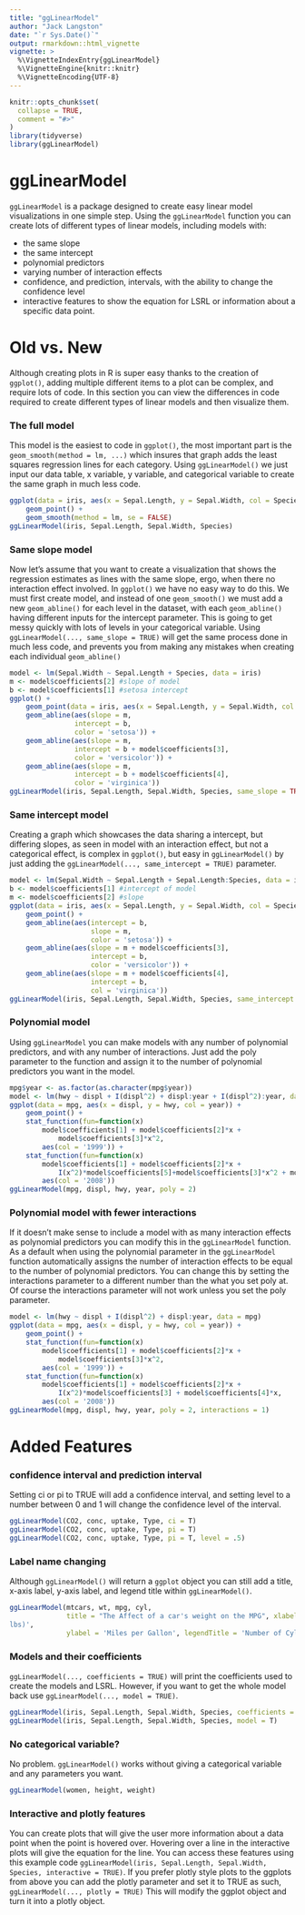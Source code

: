 ```yaml
---
title: "ggLinearModel"
author: "Jack Langston"
date: "`r Sys.Date()`"
output: rmarkdown::html_vignette
vignette: >
  %\VignetteIndexEntry{ggLinearModel}
  %\VignetteEngine{knitr::knitr}
  %\VignetteEncoding{UTF-8}
---
```


```r
knitr::opts_chunk$set(
  collapse = TRUE,
  comment = "#>"
)
library(tidyverse)
library(ggLinearModel)
```

# ggLinearModel

`ggLinearModel` is a package designed to create easy linear model visualizations in one simple step. Using the `ggLinearModel` function you can create lots of different types of linear models, including models with:

- the same slope
- the same intercept
- polynomial predictors
- varying number of interaction effects
- confidence, and prediction, intervals, with the ability to change the confidence level
- interactive features to show the equation for LSRL or information about a specific data point.

# Old vs. New
Although creating plots in R is super easy thanks to the creation of `ggplot()`, adding multiple different items to a plot can be complex, and require lots of code. In this section you can view the differences in code required to create different types of linear models and then visualize them.

### The full model
This model is the easiest to code in `ggplot()`, the most important part is the `geom_smooth(method = lm, ...)` which insures that graph adds the least squares regression lines for each category.
Using `ggLinearModel()` we just input our data table, x variable, y variable, and categorical variable to create the same graph in much less code.
```r
ggplot(data = iris, aes(x = Sepal.Length, y = Sepal.Width, col = Species)) + 
    geom_point() +
    geom_smooth(method = lm, se = FALSE)
ggLinearModel(iris, Sepal.Length, Sepal.Width, Species)
```

### Same slope model
Now let's assume that you want to create a visualization that shows the regression estimates as lines with the same slope, ergo, when there no interaction effect involved. In `ggplot()` we have no easy way to do this. We must first create model, and instead of one `geom_smooth()` we must add a new `geom_abline()` for each level in the dataset, with each `geom_abline()` having different inputs for the intercept parameter. This is going to get messy quickly with lots of levels in your categorical variable. Using `ggLinearModel(..., same_slope = TRUE)` will get the same process done in much less code, and prevents you from making any mistakes when creating each individual `geom_abline()`
```r
model <- lm(Sepal.Width ~ Sepal.Length + Species, data = iris)
m <- model$coefficients[2] #slope of model
b <- model$coefficients[1] #setosa intercept
ggplot() + 
    geom_point(data = iris, aes(x = Sepal.Length, y = Sepal.Width, col = Species)) +
    geom_abline(aes(slope = m,
                intercept = b, 
                color = 'setosa')) +
    geom_abline(aes(slope = m, 
                intercept = b + model$coefficients[3], 
                color = 'versicolor')) +
    geom_abline(aes(slope = m, 
                intercept = b + model$coefficients[4], 
                color = 'virginica'))
ggLinearModel(iris, Sepal.Length, Sepal.Width, Species, same_slope = TRUE)
```

### Same intercept model
Creating a graph which showcases the data sharing a intercept, but differing slopes, as seen in model with an interaction effect, but not a categorical effect, is complex in `ggplot()`, but easy in `ggLinearModel()` by just adding the `ggLinearModel(..., same_intercept = TRUE)` parameter.
```r
model <- lm(Sepal.Width ~ Sepal.Length + Sepal.Length:Species, data = iris)
b <- model$coefficients[1] #intercept of model
m <- model$coefficients[2] #slope
ggplot(data = iris, aes(x = Sepal.Length, y = Sepal.Width, col = Species)) + 
    geom_point() +
    geom_abline(aes(intercept = b,
                    slope = m,
                    color = 'setosa')) +
    geom_abline(aes(slope = m + model$coefficients[3], 
                    intercept = b,
                    color = 'versicolor')) +
    geom_abline(aes(slope = m + model$coefficients[4], 
                    intercept = b,
                    col = 'virginica'))
ggLinearModel(iris, Sepal.Length, Sepal.Width, Species, same_intercept = TRUE)
```

### Polynomial model
Using `ggLinearModel` you can make models with any number of polynomial predictors, and with any number of interactions. Just add the poly parameter to the function and assign it to the number of polynomial predictors you want in the model. 
```r
mpg$year <- as.factor(as.character(mpg$year))
model <- lm(hwy ~ displ + I(displ^2) + displ:year + I(displ^2):year, data = mpg)
ggplot(data = mpg, aes(x = displ, y = hwy, col = year)) +
    geom_point() +
    stat_function(fun=function(x) 
        model$coefficients[1] + model$coefficients[2]*x + 
            model$coefficients[3]*x^2, 
        aes(col = '1999')) + 
    stat_function(fun=function(x) 
        model$coefficients[1] + model$coefficients[2]*x + 
            I(x^2)*model$coefficients[5]+model$coefficients[3]*x^2 + model$coefficients[4]*x, 
        aes(col = '2008'))
ggLinearModel(mpg, displ, hwy, year, poly = 2)
```

### Polynomial model with fewer interactions
If it doesn't make sense to include a model with as many interaction effects as polynomial predictors you can modify this in the `ggLinearModel` function. As a default when using the polynomial parameter in the `ggLinearModel` function automatically assigns the number of interaction effects to be equal to the number of polynomial predictors. You can change this by setting the interactions parameter to a different number than the what you set poly at. Of course the interactions parameter will not work unless you set the poly parameter.
```r
model <- lm(hwy ~ displ + I(displ^2) + displ:year, data = mpg)
ggplot(data = mpg, aes(x = displ, y = hwy, col = year)) +
    geom_point() +
    stat_function(fun=function(x) 
        model$coefficients[1] + model$coefficients[2]*x + 
            model$coefficients[3]*x^2, 
        aes(col = '1999')) + 
    stat_function(fun=function(x) 
        model$coefficients[1] + model$coefficients[2]*x + 
            I(x^2)*model$coefficients[3] + model$coefficients[4]*x, 
        aes(col = '2008'))
ggLinearModel(mpg, displ, hwy, year, poly = 2, interactions = 1)
```

# Added Features

### confidence interval and prediction interval
Setting ci or pi to TRUE will add a confidence interval, and setting level to a number between 0 and 1 will change the confidence level of the interval. 
```r
ggLinearModel(CO2, conc, uptake, Type, ci = T)
ggLinearModel(CO2, conc, uptake, Type, pi = T)
ggLinearModel(CO2, conc, uptake, Type, pi = T, level = .5)
```

### Label name changing
Although `ggLinearModel()` will return a `ggplot` object you can still add a title, x-axis label, y-axis label, and legend title within `ggLinearModel()`.
```r
ggLinearModel(mtcars, wt, mpg, cyl, 
              title = "The Affect of a car's weight on the MPG", xlabel = 'Weight (1,000 
lbs)', 
              ylabel = 'Miles per Gallon', legendTitle = 'Number of Cylinders in engine')
```

### Models and their coefficients
`ggLinearModel(..., coefficients = TRUE)` will print the coefficients used to create the models and LSRL. However, if you want to get the whole model back use `ggLinearModel(..., model = TRUE)`.
```r
ggLinearModel(iris, Sepal.Length, Sepal.Width, Species, coefficients = T)
ggLinearModel(iris, Sepal.Length, Sepal.Width, Species, model = T)
```

### No categorical variable?
No problem. `ggLinearModel()` works without giving a categorical variable and any parameters you want.
```r
ggLinearModel(women, height, weight)
```

### Interactive and plotly features
You can create plots that will give the user more information about a data point when the point is hovered over. Hovering over a line in the interactive plots will give the equation for the line. You can access these features using this example code `ggLinearModel(iris, Sepal.Length, Sepal.Width, Species, interactive = TRUE)`.
If you prefer plotly style plots to the ggplots from above you can add the plotly parameter and set it to TRUE as such, `ggLinearModel(..., plotly = TRUE)` This will modify the ggplot object and turn it into a plotly object. 
